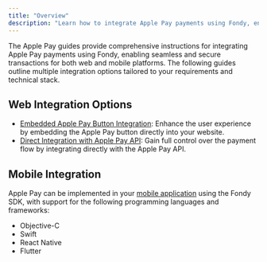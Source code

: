 ```yaml
---
title: "Overview"
description: "Learn how to integrate Apple Pay payments using Fondy, enabling seamless and secure transactions for both web and mobile platforms."
---
```





The Apple Pay guides provide comprehensive instructions for integrating Apple Pay payments using Fondy, enabling seamless and secure transactions for both web and mobile platforms. The following guides outline multiple integration options tailored to your requirements and technical stack.

## Web Integration Options

* [Embedded Apple Pay Button Integration](/gateway/digital-wallets/apple-pay/apple-pay-web-integration#embedded-apple-pay-button-integration): Enhance the user experience by embedding the Apple Pay button directly into your website.
* [Direct Integration with Apple Pay API](/gateway/digital-wallets/apple-pay/apple-pay-web-integration#direct-integration-with-apple-pay-api): Gain full control over the payment flow by integrating directly with the Apple Pay API.

## Mobile Integration

Apple Pay can be implemented in your [mobile application](/gateway/digital-wallets/apple-pay/apple-pay-mobile-integration) using the Fondy SDK, with support for the following programming languages and frameworks:

* Objective-C
* Swift
* React Native
* Flutter

